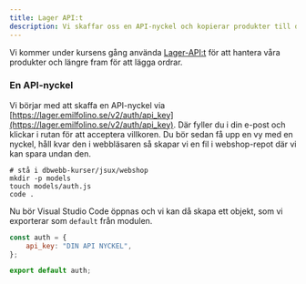 ```yaml
---
title: Lager API:t
description: Vi skaffar oss en API-nyckel och kopierar produkter till din webbshop
---
```


Vi kommer under kursens gång använda [Lager-API:t](https://lager.emilfolino.se) för att hantera våra produkter och längre fram för att lägga ordrar.

### En API-nyckel

Vi börjar med att skaffa en API-nyckel via [https://lager.emilfolino.se/v2/auth/api_key](https://lager.emilfolino.se/v2/auth/api_key). Där fyller du i din e-post och klickar i rutan för att acceptera villkoren. Du bör sedan få upp en vy med en nyckel, håll kvar den i webbläsaren så skapar vi en fil i webshop-repot där vi kan spara undan den.

```shell
# stå i dbwebb-kurser/jsux/webshop
mkdir -p models
touch models/auth.js
code .
```

Nu bör Visual Studio Code öppnas och vi kan då skapa ett objekt, som vi exporterar som `default` från modulen.

```javascript
const auth = {
    api_key: "DIN API NYCKEL",
};

export default auth;
```
